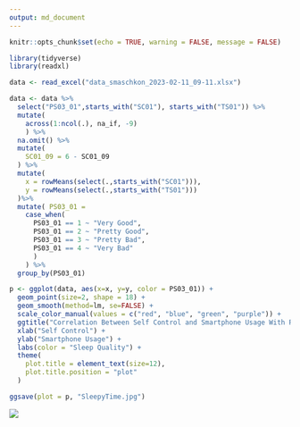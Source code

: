 ```yaml
---
output: md_document
---
```


```r

knitr::opts_chunk$set(echo = TRUE, warning = FALSE, message = FALSE)

library(tidyverse)
library(readxl)
```

```r
data <- read_excel("data_smaschkon_2023-02-11_09-11.xlsx")

data <- data %>%
  select("PS03_01",starts_with("SC01"), starts_with("TS01")) %>%
  mutate(
    across(1:ncol(.), na_if, -9)
    ) %>%
  na.omit() %>%
  mutate(
    SC01_09 = 6 - SC01_09
  ) %>%
  mutate(
    x = rowMeans(select(.,starts_with("SC01"))),
    y = rowMeans(select(.,starts_with("TS01")))
  )%>%
  mutate( PS03_01 =
    case_when(
      PS03_01 == 1 ~ "Very Good",
      PS03_01 == 2 ~ "Pretty Good",
      PS03_01 == 3 ~ "Pretty Bad",
      PS03_01 == 4 ~ "Very Bad"
      )
    ) %>%
  group_by(PS03_01)
```

```r
p <- ggplot(data, aes(x=x, y=y, color = PS03_01)) +
  geom_point(size=2, shape = 18) +
  geom_smooth(method=lm, se=FALSE) +
  scale_color_manual(values = c("red", "blue", "green", "purple")) +
  ggtitle("Correlation Between Self Control and Smartphone Usage With Regard to Sleep Quality")+
  xlab("Self Control") +
  ylab("Smartphone Usage") +
  labs(color = "Sleep Quality") +
  theme(
    plot.title = element_text(size=12),
    plot.title.position = "plot"
  )

ggsave(plot = p, "SleepyTime.jpg")
```

![](SleepyTime.jpg)



